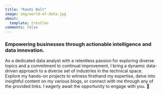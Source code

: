 ```yaml
---
title: "Randi Bolt"
image: img/world-of-data.jpg
about:
  template: trestles
comments: false
---
```


### Empowering businesses through actionable intelligence and data innovation.

As a dedicated data analyst with a relentless passion for exploring diverse topics and a commitment to continual improvement, I bring a dynamic data-driven approach to a diverse set of industries in the technical space. Explore my hands-on projects to witness firsthand my expertise, delve into insightful content on my various blogs, or connect with me through any of the provided links. I eagerly await the opportunity to engage with you. 🌹
